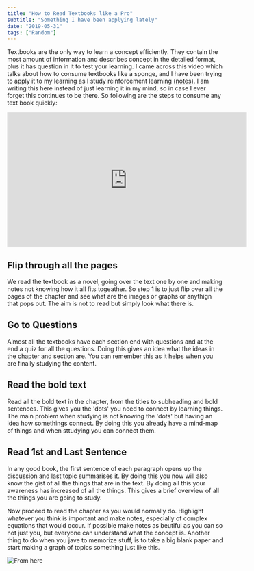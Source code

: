 ```yaml
---
title: "How to Read Textbooks like a Pro"
subtitle: "Something I have been applying lately"
date: "2019-05-31"
tags: ["Random"]
---
```


Textbooks are the only way to learn a concept efficiently. They contain the most amount of information and describes concept in the detailed format, plus it has question in it to test your learning. I came across this video which talks about how to consume textbooks like a sponge, and I have been trying to apply it to my learning as I study reinforcement learning [(notes)](./bartosutton/chap2.html). I am writing this here instead of just learning it in my mind, so in case I ever forget this continues to be there. So following are the steps to consume any text book quickly:

<iframe width="560" height="315" src="https://www.youtube-nocookie.com/embed/nqYmmZKY4sA" frameborder="0" allow="accelerometer; autoplay; encrypted-media; gyroscope; picture-in-picture" allowfullscreen></iframe>

## Flip through all the pages

We read the textbook as a novel, going over the text one by one and making notes not knowing how it all fits togeather. So step 1 is to just flip over all the pages of the chapter and see what are the images or graphs or anythign that pops out. The aim is not to read but simply look what there is.

## Go to Questions

Almost all the textbooks have each section end with questions and at the end a quiz for all the questions. Doing this gives an idea what the ideas in the chapter and section are. You can remember this as it helps when you are finally studying the content.

## Read the bold text

Read all the bold text in the chapter, from the titles to subheading and bold sentences. This gives you the 'dots' you need to connect by learning things. The main problem when studying is not knowing the 'dots' but having an idea how somethings connect. By doing this you already have a mind-map of things and when sttudying you can connect them.

## Read 1st and Last Sentence

In any good book, the first sentence of each paragraph opens up the discussion and last topic summarises it. By doing this you now will also know the gist of all the things that are in the text. By doing all this your awareness has increased of all the things. This gives a brief overview of all the things you are going to study.

Now proceed to read the chapter as you would normally do. Highlight whatever you think is important and make notes, especially of complex equations that would occur. If possible make notes as beutiful as you can so not just you, but everyone can understand what the concept is. Another thing to do when you jave to memorize stuff, is to take a big blank paper and start making a graph of topics something just like this.

![From here](https://focus.meisterlabs.com/wp-content/uploads/2016/08/Basic-Mind-Map-Structure.png)
